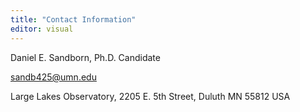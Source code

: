 ```yaml
---
title: "Contact Information"
editor: visual
---
```


Daniel E. Sandborn, Ph.D. Candidate\

[sandb425\@umn.edu](mailto:%20sandb425@umn.edu)\ 

Large Lakes Observatory, 2205 E. 5th Street, Duluth MN 55812 USA\

